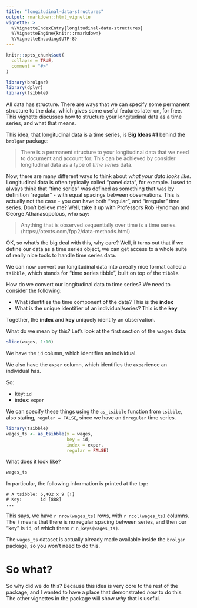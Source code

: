 ```yaml
---
title: "longitudinal-data-structures"
output: rmarkdown::html_vignette
vignette: >
  %\VignetteIndexEntry{longitudinal-data-structures}
  %\VignetteEngine{knitr::rmarkdown}
  %\VignetteEncoding{UTF-8}
---
```


```r
knitr::opts_chunk$set(
  collapse = TRUE,
  comment = "#>"
)
```

```r
library(brolgar)
library(dplyr)
library(tsibble)
```

All data has structure. There are ways that we can specify some permanent structure to the data, which gives some useful features later on, for free. This vignette discusses how to structure your longitudinal data as a time series, and what that means.

This idea, that longitudinal data is a time series, is **Big Ideas #1** behind the `brolgar` package:

> There is a permanent structure to your longitudinal data that we need to document and account for. This can be achieved by consider longitudinal data as a type of _time series_ data.

Now, there are many different ways to think about _what your data looks like_. Longitudinal data is often typically called "panel data", for example. I used to always think that "time series" was defined as something that was by definition "regular" - with equal spacings between observations. This is actually not the case - you can have both "regular", and "irregular" time series. Don't believe me? Well, take it up with Professors Rob Hyndman and George Athanasopolous, who say:

> Anything that is observed sequentially over time is a time series. (https://otexts.com/fpp2/data-methods.html)

OK, so what's the big deal with this, why care? Well, it turns out that if we define our data as a time series object, we can get access to a whole suite of really nice tools to handle time series data. 

We can now convert our longitudinal data into a really nice format called a `tsibble`, which stands for "**t**ime **s**eries tibble", built on top of the `tibble`.

How do we convert our longitudinal data to time series? We need to consider the following:

* What identifies the time component of the data? This is the **index**
* What is the unique identifier of an individual/series? This is the **key**

Together, the **index** and **key** uniquely identify an observation.

What do we mean by this? Let's look at the first section of the wages data:

```r
slice(wages, 1:10)
```

We have the `id` column, which identifies an individual.

We also have the `exper` column, which identifies the `exper`ience an individual has.

So:

* key: `id`
* index: `exper`

We can specify these things using the `as_tsibble` function from `tsibble`, also stating, `regular = FALSE`, since we have an `irregular` time series.

```r
library(tsibble)
wages_ts <- as_tsibble(x = wages,
                       key = id,
                       index = exper,
                       regular = FALSE)
```

What does it look like?

```r
wages_ts
```

In particular, the following information is printed at the top:

```
# A tsibble: 6,402 x 9 [!]
# Key:       id [888]
...
```

This says, we have `r nrow(wages_ts)` rows, with `r ncol(wages_ts)` columns. The `!` means that there is no regular spacing between series, and then our "key" is `id`, of which there `r n_keys(wages_ts)`.

The `wages_ts` dataset is actually already made available inside the `brolgar` package, so you won't need to do this.

# So what?

So why did we do this? Because this idea is very core to the rest of the package, and I wanted to have a place that demonstrated _how_ to do this. The other vignettes in the package will show _why_ that is useful.